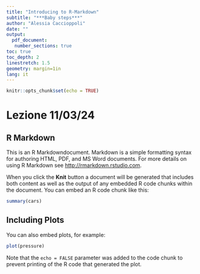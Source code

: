 ```yaml
---
title: "Introducing to R-Markdown"
subtitle: "***Baby steps***"
author: "Alessia Caccioppoli"
date: ""
output:
  pdf_document: 
   number_sections: true
toc: true
toc_depth: 2
linestretch: 1.5
geometry: margin=1in
lang: it
---
```


```r
knitr::opts_chunk$set(echo = TRUE)
```

# Lezione 11/03/24

## R Markdown

This is an R Markdown\huge\normalsize document. Markdown is a simple formatting syntax for authoring HTML, PDF, and MS Word documents. For more details on using R Markdown see <http://rmarkdown.rstudio.com>.

When you click the **Knit** button a document will be generated that includes both content as well as the output of any embedded R code chunks within the document. You can embed an R code chunk like this:

```r
summary(cars)
```

## Including Plots

You can also embed plots, for example:

```r
plot(pressure)
```

Note that the `echo = FALSE` parameter was added to the code chunk to prevent printing of the R code that generated the plot.
